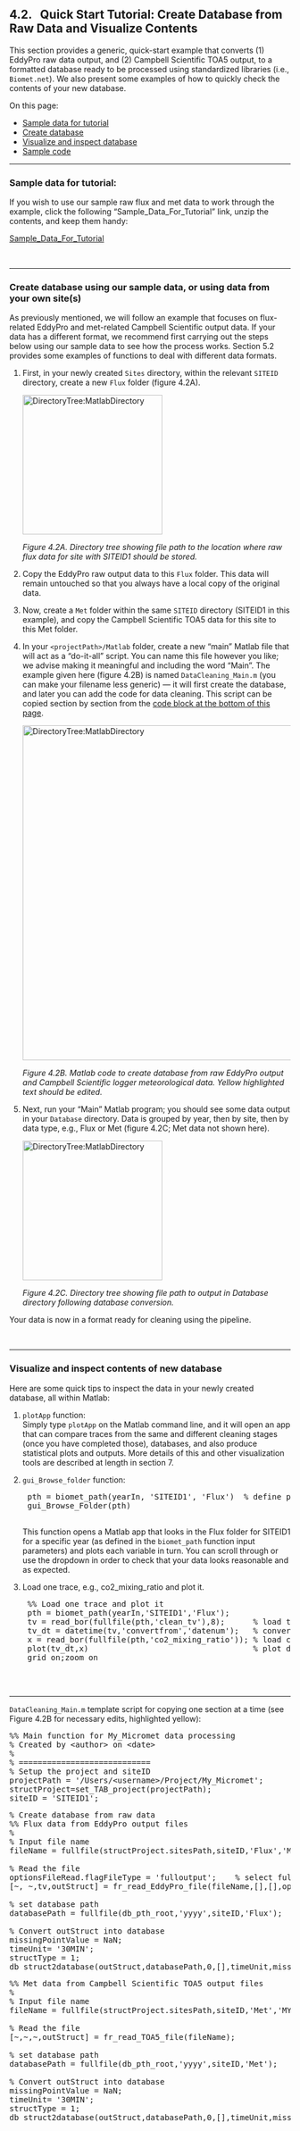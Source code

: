 ## 4.2. &nbsp; Quick Start Tutorial: Create Database from Raw Data and Visualize Contents

<link rel="stylesheet" href="css/style.css">

This section provides a generic, quick-start example that converts (1) EddyPro raw data output, and (2) Campbell Scientific TOA5 output, to a formatted database ready to be processed using standardized libraries (i.e., `Biomet.net`). We also present some examples of how to quickly check the contents of your new database.

On this page:

- <a href="#div_id_SampleData">Sample data for tutorial</a>
- <a href="#div_id_CreateDatabase">Create database</a>
- <a href="#div_id_Visualize">Visualize and inspect database</a>
- <a href="#div_id_code">Sample code</a>

<div id="div_id_SampleData">
<hr>

### Sample data for tutorial:

If you wish to use our sample raw flux and met data to work through the example, click the following "Sample_Data_For_Tutorial" link, unzip the contents, and keep them handy: 

<a href="ini_templates_sample_data/TUT_sample_data.zip">Sample_Data_For_Tutorial</a>

</div>

<br>

<div id="div_id_CreateDatabase">
<hr>

### Create database using our sample data, or using data from your own site(s)

As previously mentioned, we will follow an example that focuses on flux-related EddyPro and met-related Campbell Scientific output data. If your data has a different format, we recommend first carrying out the steps below using our sample data to see how the process works. Section 5.2 provides some examples of functions to deal with different data formats.

<!--We cover data with different formats in section 5.2 [XXX check]. -->

1. First, in your newly created `Sites` directory, within the relevant `SITEID` directory, create a new `Flux` folder (figure 4.2A). 

    <img src="images/directory_trees/DirectoryTree3a_short.jpg" alt="DirectoryTree:MatlabDirectory" width="250"/>

    *Figure 4.2A. Directory tree showing file path to the location where raw flux data for site with SITEID1 should be stored.*

2. Copy the EddyPro raw output data to this `Flux` folder. This data will remain untouched so that you always have a local copy of the original data.

3. Now, create a `Met` folder within the same `SITEID` directory (SITEID1 in this example), and copy the Campbell Scientific TOA5 data for this site to this Met folder. 

4. In your `<projectPath>/Matlab` folder, create a new "main" Matlab file that will act as a "do-it-all" script. You can name this file however you like; we advise making it meaningful and including the word "Main". The example given here (figure 4.2B) is named `DataCleaning_Main.m` (you can make your filename less generic) &mdash; it will first create the database, and later you can add the code for data cleaning. This script can be copied section by section from the <a href="#div_id_code">code block at the bottom of this page</a>. 

    <img src="images/matlab/Template_My_Micromet.jpg" alt="DirectoryTree:MatlabDirectory" width="600"/>
    
    *Figure 4.2B. Matlab code to create database from raw EddyPro output and Campbell Scientific logger meteorological data. Yellow highlighted text should be edited.*

5. Next, run your "Main" Matlab program; you should see some data output in your `Database` directory. Data is grouped by year, then by site, then by data type, e.g., Flux or Met (figure 4.2C; Met data not shown here).

    <img src="images/directory_trees/DirectoryTree5a_short.jpg" alt="DirectoryTree:MatlabDirectory" width="250"/>

    *Figure 4.2C. Directory tree showing file path to output in Database directory following database conversion.*

Your data is now in a format ready for cleaning using the pipeline.

</div>

<br>

<div id="div_id_Visualize">
<hr>

### Visualize and inspect contents of new database

Here are some quick tips to inspect the data in your newly created database, all within Matlab:

1. `plotApp` function:\
Simply type `plotApp` on the Matlab command line, and it will open an app that can compare traces from the same and different cleaning stages (once you have completed those), databases, and also produce statistical plots and outputs. More details of this and other visualization tools are described at length in section 7. 

2. `gui_Browse_folder` function: 
    <pre>
    pth = biomet_path(yearIn, 'SITEID1', 'Flux')  % define path to folder you wish to browse
    gui_Browse_Folder(pth)
    </pre>
    This function opens a Matlab app that looks in the Flux folder for SITEID1 for a specific year (as defined in the `biomet_path` function input parameters) and plots each variable in turn. You can scroll through or use the dropdown in order to check that your data looks reasonable and as expected. 

3. Load one trace, e.g., co2_mixing_ratio and plot it. 
    <pre>
    %% Load one trace and plot it
    pth = biomet_path(yearIn,'SITEID1','Flux');   
    tv = read_bor(fullfile(pth,'clean_tv'),8);      % load the time vector (Matlab's datenum format)
    tv_dt = datetime(tv,'convertfrom','datenum');   % convert to Matlab's datetime object
    x = read_bor(fullfile(pth,'co2_mixing_ratio')); % load co2_mixing_ratio from SITEID1/Flux folder
    plot(tv_dt,x)                                   % plot data
    grid on;zoom on
    </pre>

</div>

<br>
<div id="div_id_code">
<hr>

`DataCleaning_Main.m` template script for copying one section at a time (see Figure 4.2B for necessary edits, highlighted yellow):
<pre>
%% Main function for My_Micromet data processing
% Created by &lt;author&gt; on &lt;date&gt;
% 
% ============================
% Setup the project and siteID
projectPath = '/Users/&lt;username&gt;/Project/My_Micromet';
structProject=set_TAB_project(projectPath);
siteID = 'SITEID1';
</pre>

<pre>
% Create database from raw data
%% Flux data from EddyPro output files
%
% Input file name
fileName = fullfile(structProject.sitesPath,siteID,'Flux','MY_EDDYPRO_OUTPUT.csv');

% Read the file 
optionsFileRead.flagFileType = 'fulloutput';	% select fulloutput, biomet, or summary
[~, ~,tv,outStruct] = fr_read_EddyPro_file(fileName,[],[],optionsFileRead);

% set database path 
databasePath = fullfile(db_pth_root,'yyyy',siteID,'Flux'); 

% Convert outStruct into database 
missingPointValue = NaN; 
timeUnit= '30MIN'; 
structType = 1; 
db_struct2database(outStruct,databasePath,0,[],timeUnit,missingPointValue,structType,1); 
</pre>

<pre>
%% Met data from Campbell Scientific TOA5 output files
%
% Input file name
fileName = fullfile(structProject.sitesPath,siteID,'Met','MY_CS_TOA5_OUTPUT.dat');

% Read the file 
[~,~,~,outStruct] = fr_read_TOA5_file(fileName); 

% set database path 
databasePath = fullfile(db_pth_root,'yyyy',siteID,'Met'); 

% Convert outStruct into database 
missingPointValue = NaN; 
timeUnit= '30MIN'; 
structType = 1; 
db_struct2database(outStruct,databasePath,0,[],timeUnit,missingPointValue,structType,1); 
</pre>
</div>
